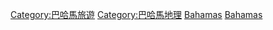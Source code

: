 [[Category:巴哈馬旅遊|Category:巴哈馬旅遊]]
[[Category:巴哈馬地理|Category:巴哈馬地理]]
[[Category:各國旅遊景點|Bahamas]]
[[Category:加勒比旅遊景點|Bahamas]]